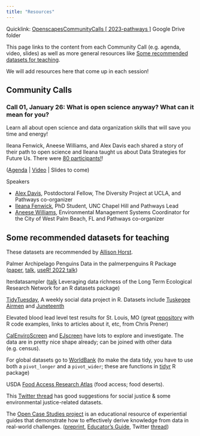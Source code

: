 ```yaml
---
title: "Resources"
---
```


Quicklink: [OpenscapesCommunityCalls \[ 2023-pathways \]](https://drive.google.com/drive/folders/19AprdqWkO4SSBHD6XwzHRcPoniQm2bYy) Google Drive folder

This page links to the content from each Community Call (e.g. agenda, video, slides) as well as more general resources like [Some recommended datasets for teaching].

We will add resources here that come up in each session!

## Community Calls

### Call 01, January 26: What is open science anyway? What can it mean for you?

Learn all about open science and data organization skills that will save you time and energy!

Ileana Fenwick, Aneese Williams, and Alex Davis each shared a story of their path to open science and Ileana taught us about Data Strategies for Future Us. There were [80 participants!](https://twitter.com/curly_scientist/status/1618735555415805953)!

([Agenda](https://docs.google.com/document/d/1c9bv0YqhN0ifQEMmd8Es7L7LDx1RQCMZPPsVhkV38yc/edit#) \| [Video](https://drive.google.com/file/d/1Vt0F9RhH41Fgf5KapuD-XYUR0-gKtaAN/view) \| Slides to come)

Speakers

-   [Alex Davis](http://www.alexandracddavis.com/), Postdoctoral Fellow, The Diversity Project at UCLA, and Pathways co-organizer
-   [Ileana Fenwick](https://twitter.com/_ileanaf), PhD Student, UNC Chapel Hill and Pathways Lead
-   [Aneese Williams](https://www.linkedin.com/in/aneese-williams-mps-80a846b6/), Environmental Management Systems Coordinator for the City of West Palm Beach, FL and Pathways co-organizer

## Some recommended datasets for teaching

These datasets are recommended by [Allison Horst](https://allisonhorst.github.io/).

Palmer Archipelago Penguins Data in the palmerpenguins R Package ([paper](https://journal.r-project.org/articles/RJ-2022-020/), [talk](https://allisonhorst.github.io/talks/sb_users_penguins_flash/), [useR! 2022 talk](https://apreshill.github.io/palmerpenguins-useR-2022/#/title-slide))

lterdatasampler ([talk](https://allisonhorst.github.io/talks/esa_2021/) Leveraging data richness of the Long Term Ecological Research Network for an R datasets package)

[TidyTuesday](https://github.com/rfordatascience/tidytuesday), A weekly social data project in R. Datasets include [Tuskegee Airmen](https://github.com/rfordatascience/tidytuesday/blob/master/data/2022/2022-02-08/readme.md#tuskegee-airmen) and [Juneteenth](https://github.com/rfordatascience/tidytuesday/tree/master/data/2022/2022-06-21)

Elevated blood lead level test results for St. Louis, MO (great [repository](https://github.com/slu-soc1120/STL_HEALTH_Lead) with R code examples, links to articles about it, etc, from Chris Prener)

[CalEnviroScreen](https://oehha.ca.gov/calenviroscreen) and [EJscreen](https://www.epa.gov/ejscreen) have lots to explore and investigate. The data are in pretty nice shape already; can be joined with other data (e.g. census).

For global datasets go to [WorldBank](https://data.worldbank.org/) (to make the data tidy, you have to use both a `pivot_longer` and a `pivot_wider`; these are functions in [tidyr](https://tidyr.tidyverse.org/) R package)

USDA [Food Access Research Atlas](https://www.ers.usda.gov/data-products/food-access-research-atlas/) (food access; food deserts).

This [Twitter thread](https://twitter.com/k_lyberger/status/1344733416017645569) has good suggestions for social justice & some environmental justice-related datasets.

The [Open Case Studies project](https://www.opencasestudies.org/) is an educational resource of experiential guides that demonstrate how to effectively derive knowledge from data in real-world challenges. ([preprint](https://arxiv.org/abs/2301.05298), [Educator's Guide](https://www.opencasestudies.org/OCS_Guide/), Twitter [thread](https://twitter.com/stephaniehicks/status/1615322767380910081))
